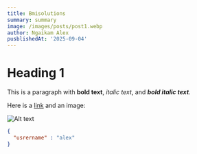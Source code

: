 ```yaml
---
title: Bmisolutions
summary: summary
image: /images/posts/post1.webp
author: Ngaikam Alex
pusblishedAt: '2025-09-04'
---
```


# Heading 1

This is a paragraph with **bold text**, *italic text*, and ***bold italic text***.

Here is a [link](https://www.example.com) and an image:

![Alt text](https://roleplayverse.live/media/story-avatar-91106.png)

```json
{
  "usrername" : "alex"
}
```

<Counter />
